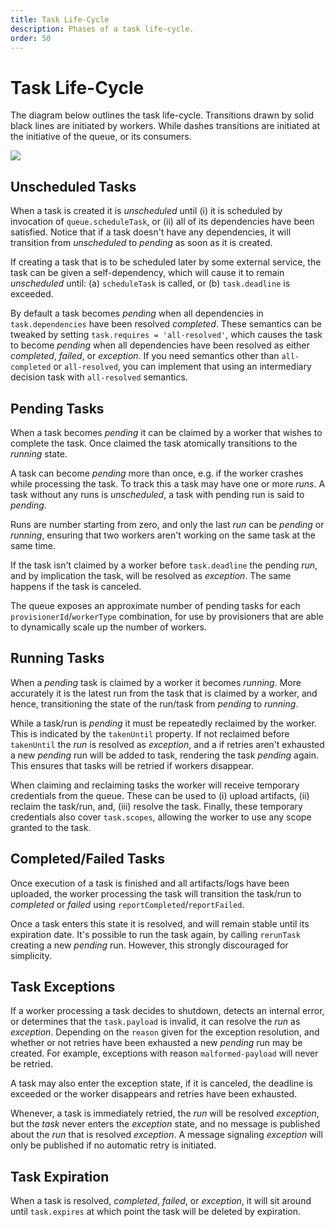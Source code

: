 ```yaml
---
title: Task Life-Cycle
description: Phases of a task life-cycle.
order: 50
---
```


# Task Life-Cycle

The diagram below outlines the task life-cycle. Transitions drawn by solid
black lines are initiated by workers. While dashes transitions are initiated
at the initiative of the queue, or its consumers.

<Image src={taskLifeCycle} />

## Unscheduled Tasks
When a task is created it is _unscheduled_ until (i) it is scheduled by
invocation of `queue.scheduleTask`, or (ii) all of its dependencies have been
satisfied. Notice that if a task doesn't have any dependencies, it will
transition from _unscheduled_ to _pending_ as soon as it is created.

If creating a task that is to be scheduled later by some external service, the
task can be given a self-dependency, which will cause it to remain _unscheduled_
until: (a) `scheduleTask` is called, or (b) `task.deadline` is exceeded.

By default a task becomes _pending_ when all dependencies in
`task.dependencies` have been resolved _completed_. These semantics can be
tweaked by setting `task.requires = 'all-resolved'`, which causes the task to
become _pending_ when all dependencies have been resolved as either _completed_,
_failed_, or _exception_. If you need semantics other than `all-completed` or
`all-resolved`, you can implement that using an intermediary decision task with
`all-resolved` semantics.

## Pending Tasks
When a task becomes _pending_ it can be claimed by a worker that wishes to
complete the task. Once claimed the task atomically transitions to the _running_
state.

A task can become _pending_ more than once, e.g. if the worker crashes while
processing the task. To track this a task may have one or more _runs_. A task
without any runs is _unscheduled_, a task with pending run is said to _pending_.

Runs are number starting from zero, and only the last _run_ can be _pending_ or
_running_, ensuring that two workers aren't working on the same task at the same
time.

If the task isn't claimed by a worker before `task.deadline` the pending _run_,
and by implication the task, will be resolved as _exception_. The same happens
if the task is canceled.

The queue exposes an approximate number of pending tasks for each
`provisionerId`/`workerType` combination, for use by provisioners that are able
to dynamically scale up the number of workers.

## Running Tasks
When a _pending_ task is claimed by a worker it becomes _running_.
More accurately it is the latest run from the task that is claimed by a worker,
and hence, transitioning the state of the run/task from _pending_ to _running_.

While a task/run is _pending_ it must be repeatedly reclaimed by the worker.
This is indicated by the `takenUntil` property. If not reclaimed before
`takenUntil` the _run_ is resolved as _exception_, and a if retries aren't
exhausted a new _pending_ run will be added to task, rendering the task
_pending_ again. This ensures that tasks will be retried if workers disappear.

When claiming and reclaiming tasks the worker will receive temporary credentials
from the queue. These can be used to (i) upload artifacts, (ii) reclaim the
task/run, and, (iii) resolve the task. Finally, these temporary credentials also
cover `task.scopes`, allowing the worker to use any scope granted to the task.

## Completed/Failed Tasks
Once execution of a task is finished and all artifacts/logs have been uploaded,
the worker processing the task will transition the task/run to _completed_ or
_failed_ using `reportCompleted`/`reportFailed`.

Once a task enters this state it is resolved, and will remain stable until its
expiration date. It's possible to run the task again, by calling `rerunTask`
creating a new _pending_ run. However, this strongly discouraged for simplicity.

## Task Exceptions
If a worker processing a task decides to shutdown, detects an internal error, or
determines that the `task.payload` is invalid, it can resolve the _run_ as
_exception_. Depending on the `reason` given for the exception resolution, and
whether or not retries have been exhausted a new _pending_ run may be created.
For example, exceptions with reason `malformed-payload` will never be retried.

A task may also enter the exception state, if it is canceled, the deadline is
exceeded or the worker disappears and retries have been exhausted.

Whenever, a task is immediately retried, the _run_ will be resolved _exception_,
but the _task_ never enters the _exception_ state, and no message is published
about the _run_ that is resolved _exception_. A message signaling _exception_
will only be published if no automatic retry is initiated.

## Task Expiration
When a task is resolved, _completed_, _failed_, or _exception_, it will sit
around until `task.expires` at which point the task will be deleted by
expiration.
